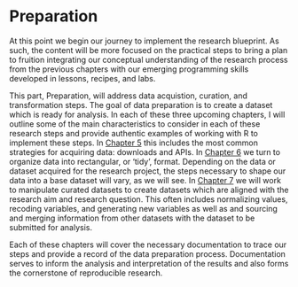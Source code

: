 # Preparation {#sec-preface-preparation}

At this point we begin our journey to implement the research blueprint. As such, the content will be more focused on the practical steps to bring a plan to fruition integrating our conceptual understanding of the research process from the previous chapters with our emerging programming skills developed in lessons, recipes, and labs.

This part, Preparation, will address data acquistion, curation, and transformation steps. The goal of data preparation is to create a dataset which is ready for analysis. In each of these three upcoming chapters, I will outline some of the main characteristics to consider in each of these research steps and provide authentic examples of working with R to implement these steps. In [Chapter 5](#sec-acquire-chapter) this includes the most common strategies for acquiring data: downloads and APIs. In [Chapter 6](#sec-curate-data) we turn to organize data into rectangular, or 'tidy', format. Depending on the data or dataset acquired for the research project, the steps necessary to shape our data into a base dataset will vary, as we will see. In [Chapter 7](#sec-transform-data) we will work to manipulate curated datasets to create datasets which are aligned with the research aim and research question. This often includes normalizing values, recoding variables, and generating new variables as well as and sourcing and merging information from other datasets with the dataset to be submitted for analysis.

Each of these chapters will cover the necessary documentation to trace our steps and provide a record of the data preparation process. Documentation serves to inform the analysis and interpretation of the results and also forms the cornerstone of reproducible research.

<!-- [ ] emphasize modularity? -->
